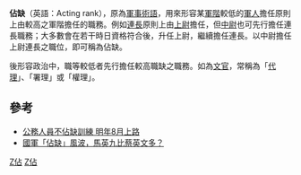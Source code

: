 '''佔缺'''（英語：Acting rank），原為[[軍事術語|軍事術語]]，用來形容某[[軍階|軍階]]較低的[[軍人|軍人]]擔任原則上由較高之軍階擔任的職務。例如[[連長|連長]]原則上由[[上尉|上尉]]擔任，但[[中尉|中尉]]也可先行擔任連長職務；大多數會在若干時日資格符合後，升任上尉，繼續擔任連長。以中尉擔任上尉連長之職位，即可稱為佔缺。

後形容政治中，職等較低者先行擔任較高職缺之職務。如為[[文官|文官]]，常稱為「[[代理_(政治)|代理]]」、「署理」或「權理」。

==參考==
*[http://news.ltn.com.tw/news/life/paper/692488 公務人員不佔缺訓練 明年8月上路]{{Wayback|url=http://news.ltn.com.tw/news/life/paper/692488 |date=20171010005624 }}
*[http://news.tvbs.com.tw/ttalk/blog_author_detail/4215 國軍「佔缺」風波，馬英九比蔡英文多？]

[[category:军事術語|Z佔]]
[[category:政治術語|Z佔]]